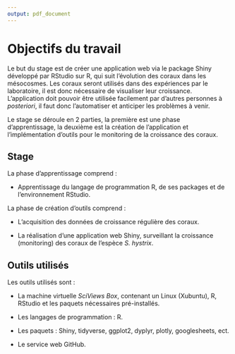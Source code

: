 ```yaml
---
output: pdf_document
---
```


# Objectifs du travail

Le but du stage est de créer une application web via le package Shiny développé par RStudio sur R, qui suit l'évolution des coraux dans les mésocosmes. Les coraux seront utilisés dans des expériences par le laboratoire, il est donc nécessaire de visualiser leur croissance.
L'application doit pouvoir être utilisée facilement par d'autres personnes à *posteriori*, il faut donc l'automatiser et anticiper les problèmes à venir.

Le stage se déroule en 2 parties, la première est une phase d'apprentissage, la deuxième est la création de l'application et l'implémentation d'outils pour le monitoring de la croissance des coraux.

## Stage

La phase d'apprentissage comprend :

+ Apprentissage du langage de programmation R, de ses packages et de l'environnement RStudio.

La phase de création d'outils comprend :

+ L'acquisition des données de croissance régulière des coraux.

+ La réalisation d'une application web Shiny, surveillant la croissance (monitoring) des coraux de l'espèce *S. hystrix*.

\null
\newpage

## Outils utilisés

Les outils utilisés sont :

* La machine virtuelle *SciViews Box*, contenant un Linux (Xubuntu), R, RStudio et les paquets nécessaires pré-installés.

* Les langages de programmation : R.

* Les paquets : Shiny, tidyverse, ggplot2, dyplyr, plotly, googlesheets, ect.

* Le service web GitHub.










